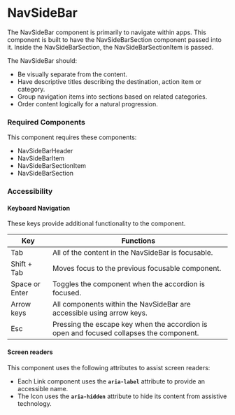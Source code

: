 
<Meta title="Components/NavSideBar/NavSideBar" />

# NavSideBar

The NavSideBar component is primarily to navigate within apps.
This component is built to have the NavSideBarSection component passed into it. Inside the NavSideBarSection, the NavSideBarSectionItem is passed.

The NavSideBar should:
- Be visually separate from the content.
- Have descriptive titles describing the destination, action item or category.
- Group navigation items into sections based on related categories.
- Order content logically for a natural progression.

### Required Components

This component requires these components:
- NavSideBarHeader
- NavSideBarItem
- NavSideBarSectionItem
- NavSideBarSection

### Accessibility

#### Keyboard Navigation

These keys provide additional functionality to the component.

| Key | Functions |
| ---- | ---- |
| Tab | All of the content in the NavSideBar is focusable. |
| Shift + Tab | Moves focus to the previous focusable component. |
| Space or Enter | Toggles the component when the accordion is focused. |
| Arrow keys | All components within the NavSideBar are accessible using arrow keys. |
| Esc | Pressing the escape key when the accordion is open and focused collapses the component. |

#### Screen readers

This component uses the following attributes to assist screen readers:
- Each Link component uses the **`aria-label`** attribute to provide an accessible name.
- The Icon uses the **`aria-hidden`** attribute to hide its content from assistive technology.
